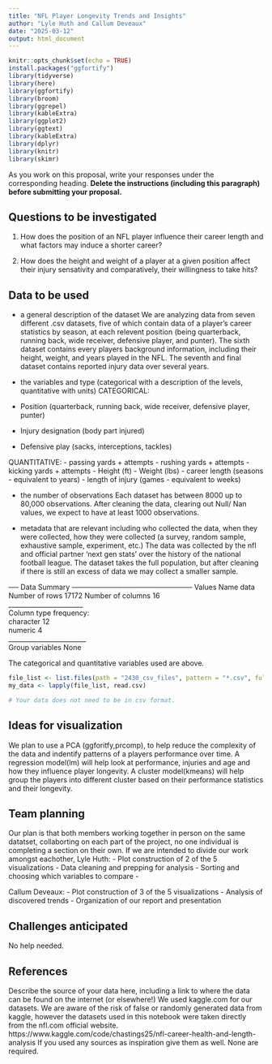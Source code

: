 ---
title: "NFL Player Longevity Trends and Insights"
author: "Lyle Huth and Callum Deveaux"
date: "2025-03-12"
output: html_document
---

<!-- Submission and Evaluation


Load this file in Rstudio and provide as much details as you can on your plan

When finished, submit your proposal in pdf and Rmd format to BS (Term project proposal)

Component	                    Score	Maximum
Questions	                    NA	    2
Data provided and read into R	NA	    1
Data description	            NA    	3
Visualization ideas          	NA    	3
References                   	NA    	1
Total	
10


Feedback


Think of the following sentences as a rubric that distinguishes between excellent, good, and insufficient proposals.

Your questions were easy to understand and of appropriate complexity. easy to understand but probably too ambitious for this project. easy to understand but too simple; try to think a bit more deeply about the data.

You provide your data in the data folder and showed how it could be read with R. provided your data in the data folder but did not show how it could be read with R. did not provide your data in the data folder.

You described the source, observations and variables in your data well enough so that I could make a connection between your data and your questions. You should provide more information about the source, observations, and variables in your data in your project report.

You described appropriate visualizations for your data and questions. Your plans for visualizations were not detailed enough for me to see the connection to your data or questions. You should think more creatively and deeply about ways to visualize your data as you work on your project.

You have a clear plan for the work of each team mate. You need to think more carefully about how you will divide the work of the project across your team.

You provided a reference so I know where your data came from. You did not provide reference for your data; what was its source? There was important technical information in your proposal which did not have a source. Please provide it in your report.

-->

```{r setup, include=FALSE}
knitr::opts_chunk$set(echo = TRUE)
install.packages("ggfortify")
library(tidyverse)
library(here)
library(ggfortify)
library(broom)
library(ggrepel)
library(kableExtra)
library(ggplot2)
library(ggtext)
library(kableExtra)
library(dplyr)
library(knitr)
library(skimr)
```

As you work on this proposal, write your responses under the corresponding heading. **Delete the instructions (including this paragraph) before submitting your proposal.**

## Questions to be investigated

1. How does the position of an NFL player influence their career length and what factors may induce a shorter career?

2. How does the height and weight of a player at a given position affect their injury sensativity and comparatively, their willingness to take hits?

## Data to be used

* a general description of the dataset
We are analyzing data from seven different .csv datasets, five of which contain data of a player's career statistics by season, at each relevent position (being quarterback, running back, wide receiver, defensive player, and punter). The sixth dataset contains every players background information, including their height, weight, and years played in the NFL. The seventh and final dataset contains reported injury data over several years.

* the variables and type (categorical with a description of the levels, quantitative with units)
CATEGORICAL:
- Position (quarterback, running back, wide receiver, defensive player, punter)
- Injury designation (body part injured)
- Defensive play (sacks, interceptions, tackles)

QUANTITATIVE:
- passing yards + attempts
- rushing yards + attempts
- kicking yards + attempts
- Height (ft)
- Weight (lbs)
- career length (seasons - equivalent to years)
- length of injury (games - equivalent to weeks)

* the number of observations
Each dataset has between 8000 up to 80,000 observations. After cleaning the data, clearing out Null/ Nan values, we expect to have at least 1000 observations.

*  metadata that are relevant including who collected the data, when they were collected, how they were collected (a survey, random sample, exhaustive sample, experiment, etc.)
The data was collected by the nfl and official partner 'next gen stats' over the history of the national football league. The dataset takes the full population, but after cleaning if there is still an excess of data we may collect a smaller sample.

── Data Summary ────────────────────────
                           Values
Name                       data  
Number of rows             17172 
Number of columns          16    
_______________________          
Column type frequency:           
  character                12    
  numeric                  4     
________________________         
Group variables            None  

The categorical and quantitative variables used are above.

```{r}
file_list <- list.files(path = "2430_csv_files", pattern = "*.csv", full.names = TRUE)
my_data <- lapply(file_list, read.csv)

# Your data does not need to be in csv format.
```

## Ideas for visualization
We plan to use a PCA (ggforitfy,prcomp), to help reduce the complexity of the data and indentify patterns of a players performance over time. A regression model(lm) will help look at performance, injuries and age and how they influence player longevity. A cluster model(kmeans) will help group the players into different cluster based on their performance statistics and their longevity.

## Team planning
Our plan is that both members working together in person on the same datatset, collaborting on each part of the project, no one individual is completing a section on their own.
If we are intended to divide our work amongst eachother,
Lyle Huth:
- Plot construction of 2 of the 5 visualizations
- Data cleaning and prepping for analysis
- Sorting and choosing which variables to compare
- 

Callum Deveaux:
- Plot construction of 3 of the 5 visualizations
- Analysis of discovered trends
- Organization of our report and presentation

## Challenges anticipated
No help needed.

## References

Describe the source of your data here, including a link to where the data can be found on the internet (or elsewhere!)
We used kaggle.com for our datasets. We are aware of the risk of false or randomly generated data from kaggle, however the datasets used in this notebook were taken directly from the nfl.com official website.
https://www.kaggle.com/code/chastings25/nfl-career-health-and-length-analysis
If you used any sources as inspiration give them as well. None are required.

